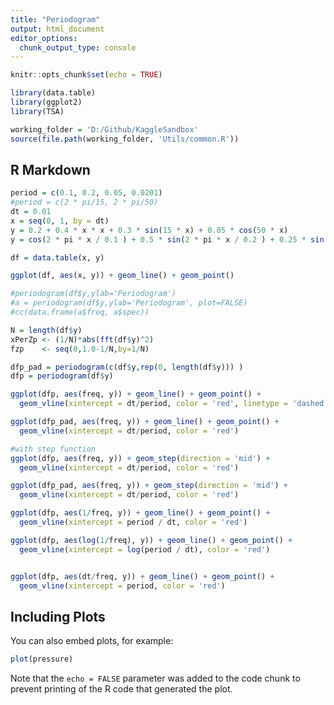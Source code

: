 ---
title: "Periodogram"
output: html_document
editor_options: 
  chunk_output_type: console
---

```{r setup, include=FALSE}
knitr::opts_chunk$set(echo = TRUE)

library(data.table)
library(ggplot2)
library(TSA)

working_folder = 'D:/Github/KaggleSandbox'
source(file.path(working_folder, 'Utils/common.R'))
```

## R Markdown

```{r gen_data}

period = c(0.1, 0.2, 0.05, 0.0201)
#period = c(2 * pi/15, 2 * pi/50)
dt = 0.01
x = seq(0, 1, by = dt)
y = 0.2 + 0.4 * x * x + 0.3 * sin(15 * x) + 0.05 * cos(50 * x)
y = cos(2 * pi * x / 0.1 ) + 0.5 * sin(2 * pi * x / 0.2 ) + 0.25 * sin(2 * pi * x / 0.05 ) + 0.5 * sin(2 * pi * x / 0.0201 )

df = data.table(x, y)

ggplot(df, aes(x, y)) + geom_line() + geom_point()

#periodogram(df$y,ylab='Periodogram')
#a = periodogram(df$y,ylab='Periodogram', plot=FALSE)
#cc(data.frame(a$freq, a$spec))

N = length(df$y)
xPerZp <- (1/N)*abs(fft(df$y)^2)
fzp    <- seq(0,1.0-1/N,by=1/N)

dfp_pad = periodogram(c(df$y,rep(0, length(df$y))) )
dfp = periodogram(df$y)

ggplot(dfp, aes(freq, y)) + geom_line() + geom_point() + 
  geom_vline(xintercept = dt/period, color = 'red', linetype = 'dashed')

ggplot(dfp_pad, aes(freq, y)) + geom_line() + geom_point() + 
  geom_vline(xintercept = dt/period, color = 'red')

#with step function
ggplot(dfp, aes(freq, y)) + geom_step(direction = 'mid') + 
  geom_vline(xintercept = dt/period, color = 'red')

ggplot(dfp_pad, aes(freq, y)) + geom_step(direction = 'mid') + 
  geom_vline(xintercept = dt/period, color = 'red')

ggplot(dfp, aes(1/freq, y)) + geom_line() + geom_point() + 
  geom_vline(xintercept = period / dt, color = 'red')

ggplot(dfp, aes(log(1/freq), y)) + geom_line() + geom_point() + 
  geom_vline(xintercept = log(period / dt), color = 'red')


ggplot(dfp, aes(dt/freq, y)) + geom_line() + geom_point() + 
  geom_vline(xintercept = period, color = 'red')
```

## Including Plots

You can also embed plots, for example:

```{r pressure, echo=FALSE}
plot(pressure)
```

Note that the `echo = FALSE` parameter was added to the code chunk to prevent printing of the R code that generated the plot.
